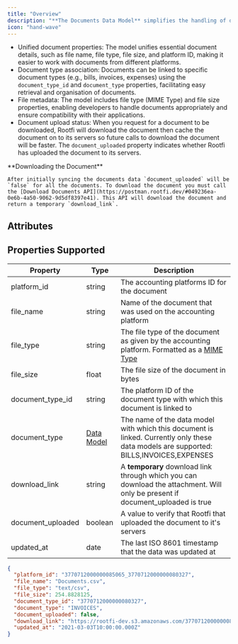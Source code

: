```yaml
---
title: "Overview"
description: "**The Documents Data Model** simplifies the handling of document documents across various accounting platforms, providing a standardised approach to accessing and managing document-related information."
icon: "hand-wave"
---
```


- Unified document properties: The model unifies essential document details, such as file name, file type, file size, and platform ID, making it easier to work with documents from different platforms.
- Document type association: Documents can be linked to specific document types (e.g., bills, invoices, expenses) using the `document_type_id` and `document_type` properties, facilitating easy retrieval and organisation of documents.
- File metadata: The model includes file type (MIME Type) and file size properties, enabling developers to handle documents appropriately and ensure compatibility with their applications.
- Document upload status: When you request for a document to be downloaded, Rootfi will download the document then cache the document on to its servers so future calls to download the document will be faster. The `document_uploaded` property indicates whether Rootfi has uploaded the document to its servers.

<Note>
    **Downloading the Document**

    After initially syncing the documents data `document_uploaded` will be `false` for all the documents. To download the document you must call the [Download Documents API](https://postman.rootfi.dev/#049236ea-0e6b-4a50-9062-9d5df8397e41). This API will download the document and return a temporary `download_link`.

</Note>

## Attributes

<Snippet file="documents_snippet.mdx" />

## Properties Supported

| Property          | Type                                  | Description                                                                                                                                                                      |
| ----------------- | ------------------------------------- | -------------------------------------------------------------------------------------------------------------------------------------------------------------------------------- |
| platform_id       | string                                | The accounting platforms ID for the document                                                                                                                                     |
| file_name         | string                                | Name of the document that was used on the accounting platform                                                                                                                    |
| file_type         | string                                | The file type of the document as given by the accounting platform. Formatted as a [MIME Type](https://developer.mozilla.org/en-US/docs/Web/HTTP/Basics%5Fof%5FHTTP/MIME%5Ftypes) |
| file_size         | float                                 | The file size of the document in bytes                                                                                                                                           |
| document_type_id  | string                                | The platform ID of the document type with which this document is linked to                                                                                                       |
| document_type     | [Data Model](/docs/enums#data-models) | The name of the data model with which this document is linked. Currently only these data models are supported: BILLS,INVOICES,EXPENSES                                           |
| download_link     | string                                | A **temporary** download link through which you can download the attachment. Will only be present if document_uploaded is true                                                   |
| document_uploaded | boolean                               | A value to verify that Rootfi that uploaded the document to it's servers                                                                                                         |
| updated_at        | date                                  | The last ISO 8601 timestamp that the data was updated at                                                                                                                         |

<ResponseExample name="The Bank Transaction Object" >

```json The Bank Transaction Object
{
  "platform_id": "3770712000000085065_3770712000000080327",
  "file_name": "Documents.csv",
  "file_type": "text/csv",
  "file_size": 254.8828125,
  "document_type_id": "3770712000000080327",
  "document_type": "INVOICES",
  "document_uploaded": false,
  "download_link": "https://rootfi-dev.s3.amazonaws.com/3770712000000085065_3770712000000080327",
  "updated_at": "2021-03-03T10:00:00.000Z"
}
```

</ResponseExample>
